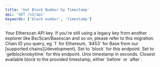 ```yaml
---
title: 'Get Block Number by Timestamp'
api: 'GET /v2/api'
keywords: ['block number', 'timestamp']
---
```



<CreditChip description="Returns the block number mined at a given timestamp" />

<ParamField query="apikey" type="string">
  Your Etherscan API key. If you're still using a legacy key from another explorer like BscScan/Basescan and so on, please refer to this migration.
</ParamField>

<ParamField query="chainid" type="string" default="1">
  Chain ID you query, eg `1` for Ethereum, `8453` for Base from our [supported chains](/development).
</ParamField>
<ParamField query="module" type="string" default="block">
  Set to `block` for this endpoint.
</ParamField>
<ParamField query="action" type="string" default="getblocknobytime">
  Set to `getblocknobytime` for this endpoint.
</ParamField>
<ParamField query="timestamp" type="integer" default="1578638524">
  Unix timestamp in seconds.
</ParamField>
<ParamField query="closest" type="string" default="before">
  Closest available block to the provided timestamp, either `before` or `after`.
</ParamField>
